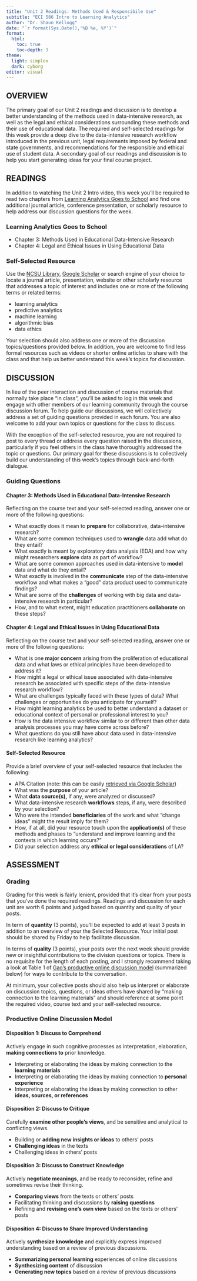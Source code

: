 ```yaml
---
title: "Unit 2 Readings: Methods Used & Responsibile Use"
subtitle: "ECI 586 Intro to Learning Analytics"
author: "Dr. Shaun Kellogg"
date: "`r format(Sys.Date(),'%B %e, %Y')`"
format:
  html:
    toc: true
    toc-depth: 3
theme:
  light: simplex
  dark: cyborg
editor: visual
---
```


## OVERVIEW

The primary goal of our Unit 2 readings and discussion is to develop a better understanding of the methods used in data-intensive research, as well as the legal and ethical considerations surrounding these methods and their use of educational data. The required and self-selected readings for this week provide a deep dive to the data-intensive research workflow introduced in the previous unit, legal requirements imposed by federal and state governments, and recommendations for the responsible and ethical use of student data. A secondary goal of our readings and discussion is to help you start generating ideas for your final course project.

## READINGS

In addition to watching the Unit 2 Intro video, this week you'll be required to read two chapters from [Learning Analytics Goes to School](https://catalog.lib.ncsu.edu/catalog/NCSU4862134) and find one additional journal article, conference presentation, or scholarly resource to help address our discussion questions for the week.

### Learning Analytics Goes to School

-   Chapter 3: Methods Used in Educational Data-Intensive Research
-   Chapter 4: Legal and Ethical Issues in Using Educational Data

### Self-Selected Resource 

Use the [NCSU Library](https://www.lib.ncsu.edu/#articles), [Google Scholar](https://scholar.google.com/) or search engine of your choice to locate a journal article, presentation, website or other scholarly resource that addresses a topic of interest and includes one or more of the following terms or related terms:

-   learning analytics
-   predictive analytics
-   machine learning
-   algorithmic bias
-   data ethics

Your selection should also address one or more of the discussion topics/questions provided below. In addition, you are welcome to find less formal resources such as videos or shorter online articles to share with the class and that help us better understand this week's topics for discussion.

## DISCUSSION

In lieu of the peer interaction and discussion of course materials that normally take place "in class", you'll be asked to log in this week and engage with other members of our learning community through the course discussion forum. To help guide our discussions, we will collectively address a set of guiding questions provided in each forum. You are also welcome to add your own topics or questions for the class to discuss.

With the exception of the self-selected resource, you are not required to post to every thread or address every question raised in the discussions, particularly if you feel others in the class have thoroughly addressed the topic or questions. Our primary goal for these discussions is to collectively build our understanding of this week's topics through back-and-forth dialogue.

### Guiding Questions

#### Chapter 3: Methods Used in Educational Data-Intensive Research

Reflecting on the course text and your self-selected reading, answer one or more of the following questions:

-   What exactly does it mean to **prepare** for collaborative, data-intensive research?
-   What are some common techniques used to **wrangle** data add what do they entail?
-   What exactly is meant by exploratory data analysis (EDA) and how why might researchers **explore** data as part of workflow?
-   What are some common approaches used in data-intensive to **model** data and what do they entail?
-   What exactly is involved in the **communicate** step of the data-intensive workflow and what makes a "good" data product used to communicate findings?
-   What are some of the **challenges** of working with big data and data-intensive research in particular?
-   How, and to what extent, might education practitioners **collaborate** on these steps?

#### Chapter 4: Legal and Ethical Issues in Using Educational Data

Reflecting on the course text and your self-selected reading, answer one or more of the following questions:

-   What is one **major concern** arising from the proliferation of educational data and what laws or ethical principles have been developed to address it?
-   How might a legal or ethical issue associated with data-intensive research be associated with specific steps of the data-intensive research workflow?
-   What are challenges typically faced with these types of data? What challenges or opportunities do you anticipate for yourself?
-   How might learning analytics be used to better understand a dataset or educational context of personal or professional interest to you?
-   How is the data intensive workflow similar to or different than other data analysis processes you may have come across before?
-   What questions do you still have about data used in data-intensive research like learning analytics?

#### Self-Selected Resource

Provide a brief overview of your self-selected resource that includes the following:

-   APA Citation (note: this can be easily [retrieved via Google Scholar](https://libanswers.ucmerced.edu/faq/95935))
-   What was the **purpose** of your article?
-   What **data source(s),** if any, were analyzed or discussed?
-   What data-intensive research **workflows** steps, if any, were described by your selection?
-   Who were the intended **beneficiaries** of the work and what "change ideas" might the result imply for them?
-   How, if at all, did your resource touch upon the **application(s)** of these methods and phases to "understand and improve learning and the contexts in which learning occurs?"
-   Did your selection address any **ethical or legal considerations** of LA?

## ASSESSMENT

### Grading

Grading for this week is fairly lenient, provided that it's clear from your posts that you've done the required readings. Readings and discussion for each unit are worth 6 points and judged based on quantity and quality of your posts.

In term of **quantity** (3 points), you'll be expected to add at least 3 posts in addition to an overview of your the Selected Resource. Your initial post should be shared by Friday to help facilitate discussion.

In terms of **quality** (3 points), your posts over the next week should provide new or insightful contributions to the division questions or topics. There is no requisite for the length of each posting, and I strongly recommend taking a look at Table 1 of [Gao's productive online discussion model](https://github.com/sbkellogg/eci-586/blob/main/unit-1/lit/Gao-productive-discussion.pdf) (summarized below) for ways to contribute to the conversation.

At minimum, your collective posts should also help us interpret or elaborate on discussion topics, questions, or ideas others have shared by "making connection to the learning materials" and should reference at some point the required video, course text and your self-selected resource.

### Productive Online Discussion Model

#### **Disposition 1: Discuss to Comprehend**

Actively engage in such cognitive processes as interpretation, elaboration, **making connections to** prior knowledge.

-   Interpreting or elaborating the ideas by making connection to the **learning materials**
-   Interpreting or elaborating the ideas by making connection to **personal experience**
-   Interpreting or elaborating the ideas by making connection to other **ideas, sources, or references**

#### **Disposition 2: Discuss to Critique**

Carefully **examine other people's views**, and be sensitive and analytical to conflicting views.

-   Building or **adding new insights or ideas** to others' posts
-   **Challenging ideas** in the texts
-   Challenging ideas in others' posts

#### **Disposition 3: Discuss to Construct Knowledge**

Actively **negotiate meanings**, and be ready to reconsider, refine and sometimes revise their thinking.

-   **Comparing views** from the texts or others' posts
-   Facilitating thinking and discussions by **raising questions**
-   Refining and **revising one's own view** based on the texts or others' posts

#### **Disposition 4: Discuss to Share Improved Understanding**

Actively **synthesize knowledge** and explicitly express improved understanding based on a review of previous discussions.

-   **Summarizing personal learning** experiences of online discussions
-   **Synthesizing content** of discussion
-   **Generating new topics** based on a review of previous discussions
